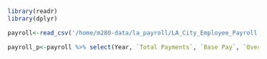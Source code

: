 ```r
library(readr)
library(dplyr)
```

```r
payroll<-read_csv('/home/m280-data/la_payroll/LA_City_Employee_Payroll.csv', col_names = TRUE)
```

```r
payroll_p<-payroll %>% select(Year, `Total Payments`, `Base Pay`, `Overtime Pay`, `Other Pay & Adjustments`)
```